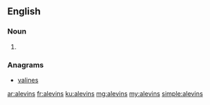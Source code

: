==English==

===Noun===
{{head|en}}

# {{plural of|alevin}}

===Anagrams===
* [[valines#English|valines]]

[[ar:alevins]]
[[fr:alevins]]
[[ku:alevins]]
[[mg:alevins]]
[[my:alevins]]
[[simple:alevins]]